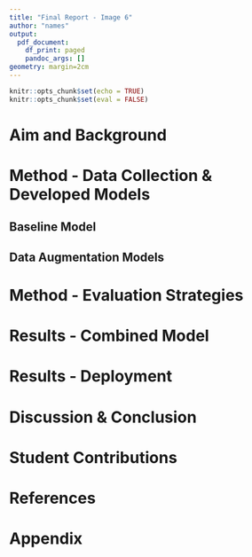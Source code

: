 ```yaml
---
title: "Final Report - Image 6"
author: "names"
output:
  pdf_document:
    df_print: paged
    pandoc_args: []
geometry: margin=2cm
---
```


```r
knitr::opts_chunk$set(echo = TRUE)
knitr::opts_chunk$set(eval = FALSE)
```


# Aim and Background




# Method - Data Collection & Developed Models


## Baseline Model



## Data Augmentation Models




# Method - Evaluation Strategies 





# Results - Combined Model






# Results - Deployment 






# Discussion & Conclusion







\newpage

\footnotesize


# Student Contributions 




# References





\newpage

# Appendix 

